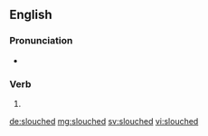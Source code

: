 ==English==

===Pronunciation===
* {{rhymes|aʊtʃt|lang=en}}

===Verb===
{{head|en}}

# {{en-past of|slouch}}

[[de:slouched]]
[[mg:slouched]]
[[sv:slouched]]
[[vi:slouched]]